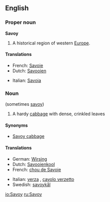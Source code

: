 ==English==

===Proper noun===
{{wikipedia}}
'''Savoy'''

# A historical region of western [[Europe]].

====Translations====
{{top}}
*French: [[Savoie]] {{f}}
*Dutch: [[Savooien]]
{{mid}}
*Italian: [[Savoia]] {{f}}
{{bottom}}

===Noun===
{{en-noun}} (sometimes [[savoy]])

# A hardy [[cabbage]] with dense, crinkled leaves

====Synonyms====
* [[Savoy cabbage]]

====Translations====
{{top}}
*German: [[Wirsing]] {{m}}
*Dutch: [[Savooienkool]] {{m}}
*French: [[chou de Savoie]]
{{mid}}
*Italian: [[verza]] {{f}}, [[cavolo verzetto]] {{m}}
*Swedish: [[savoykål]]
{{bottom}}

[[io:Savoy]]
[[ru:Savoy]]